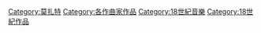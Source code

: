 <!-- 注意：如果可以加入到此分类的子分类中，请仅加入到子分类！ -->
{{Catmore|莫扎特作品列表}}
{{Commonscat|Compositions by Wolfgang Amadeus Mozart}}

{{DEFAULTSORT:Mozart, Wolfgang Amadeus}}
[[Category:莫扎特|Category:莫扎特]]
[[Category:各作曲家作品|Category:各作曲家作品]]
[[Category:18世紀音樂|Category:18世紀音樂]]
[[Category:18世紀作品|Category:18世紀作品]]